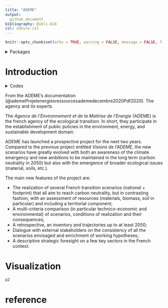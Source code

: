 ```yaml
---
title: "ADEME"
output:
  github_document
bibliography: Bibli.bib
csl: nature.csl
---
```


```r
knitr::opts_chunk$set(echo = TRUE, warning = FALSE, message = FALSE, fig.align='center')
```

<details>
<summary>Packages</summary>
<p>

```r
want = c("googlesheets4",
         "purrr",
         "dplyr",
         "tidyr",
         "zoo",
         "ggplot2")

have = want %in% rownames(installed.packages())

# Install the packages that we miss
if ( any(!have) ) { install.packages( want[!have] ) }

# Load the packages
junk <- lapply(want, library, character.only = T)

# Remove the objects we created
rm(have, want, junk)
```
</details> 

# Introduction

<details>
<summary>Codes</summary>
<p>

```r
ADEME.data <- read_sheet("https://docs.google.com/spreadsheets/d/1LFHU66VoZtDFF2OI2Wr4-bmw_x1UQHhn9gp_TtnNkWE/edit?usp=sharing") %>%
  mutate_all(as.character)

names(ADEME.data)<-gsub("\\.","",names(ADEME.data))

p2 <- ADEME.data %>%
  select(Type, Scenario, Distances7:Distances9)%>% 
  filter(Type != "Type")  %>% 
  set_names(slice(.,1)) %>%
  slice(-1) %>% 
  pivot_longer(cols = "2015":"2050", names_to = "time", values_to = "Km_jr_hab")%>% 
  rename("Type"= "Year") %>% 
  mutate(time = as.numeric(time),
         Km_jr_hab = as.numeric(Km_jr_hab),
    diff = lead(time) - time,
    diff = ifelse(diff < 0 , 1, diff)) %>% 
    group_by(Type, Scenario, time) %>%
  slice(rep(1:n(),each = diff)) %>% 
  mutate(year =  1:n() +time -1) %>% 
     group_by(Type, Scenario, time) %>% 
   mutate(Km_jr_hab = ifelse(time != year, NA, Km_jr_hab)) %>% 
  filter(year <= 2050  ) %>% 
    group_by(Type, Scenario) %>% 
  mutate(test = na.approx(Km_jr_hab),
         Name = paste(Scenario, Type)) %>% 
   ggplot() +  
  geom_line(aes(x = year, y = test * 362.5 , group = Name, color = Name), size = 1)+
  ylab("") +
  xlab("") +
  labs(title = "ADEME scenarios", subtitle = "In km/inhab/year") +
  theme_minimal() +
  theme(plot.title = element_text(face = "bold", size = 16),
        plot.subtitle = element_text(colour = "#595a5c", size = 12),
        legend.title = element_blank(),
        legend.text = element_text( size = 10),
        legend.position="top",
        axis.text=element_text(size=10),
        axis.text.x = element_text(angle = 60, vjust = 0.5, hjust=1)) +
  ylim(0, 1250)
```
</details>



From the ADEME’s documentation (@ademeProjetenergiesressourcesademedecembre2020Pdf2020). The agency and its experts

The *Agence de l’Environnement et de la Maitrise de l’Energie* (ADEME)
is the french agency of the ecological transition. In short, they
participate in the establishment of public policies in the environment,
energy, and sustainable development domain.

ADEME has launched a prospective project for the next two years.
Compared to the previous project entitled *Visions de l’ADEME*, the new
scenarios have greatly evolved with both an awareness of the climate
emergency and new ambitions to be maintained in the long term (carbon
neutrality in 2050) but also with the emergence of broader ecological
issues (material, soils, etc.).

The main new features of the project are:

  * The realization of several French transition scenarios (national +
    footprint) that all aim to reach carbon neutrality, but in
    contrasting fashion, with an assessment of resources (materials,
    biomass, soil in particular) and including a territorial component;
  * A multi-criteria comparison (in particular technico-economic and
    environmental) of scenarios, conditions of realization and their
    consequences;
  * A retrospective, an inventory and trajectories up to at least 2050;
  * Dialogue with external stakeholders on the consistency of all the
    scenarios envisaged and enrichment of working hypotheses;
  * A descriptive strategic foresight on a few key sectors in the French
    context.


# Visualization

```r
p2
```

# reference
